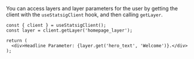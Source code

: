 You can access layers and layer parameters for the user by getting the client with the `useStatsigClient` hook, and then calling `getLayer`.

```tsx
const { client } = useStatsigClient();
const layer = client.getLayer('homepage_layer');

return (
  <div>Headline Parameter: {layer.get('hero_text', 'Welcome')}.</div>
);
```

